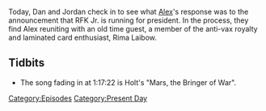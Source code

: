 {{DEFAULTSORT:
    #_EPISODE_0798:April 19, 2023
}}{{Episode
    | title           = April 19, 2023
    | caption         = Listen to this episode on [https://knowledgefight.libsyn.com/798-april-19-2023 Libsyn] [https://open.spotify.com/episode/2TL7uFqrZozdae6YqIspEC Spotify], Read the [[Transcript/798: April 19, 2023|Unofficial Transcript]]
    | episodeNumber   = 798
    | length          = 01:25:46
    | airDate         = April 21, 2023
    | coverageDate    = April 19, 2023
    | episodeType     = [[:Category:Present Day|Present Day]]
    | appearance      = [[Rima Laibow]], [[Donald Trump]], [[Jesse Ventura]], [[Robert Kennedy]], [[Madeleine Albright]], [[Andrew Jackson]], [[Robert Kennedy Jr]], [[Michelle Obama]], [[Marianne Williamson]], [[David Icke]], [[Paul Joseph Watson]]
    | previousEpisode = [[797: Belly-Floppin' Into The Pool]]
    | nextEpisode     = [[799: February 9, 2004]]
}}

{{Stub}}

Today, Dan and Jordan check in to see what [[Alex Jones|Alex]]'s response was to the announcement that RFK Jr. is running for president.  In the process, they find Alex reuniting with an old time guest, a member of the anti-vax royalty and laminated card enthusiast, Rima Laibow.

==Tidbits==

*The song fading in at 1:17:22 is Holt's "Mars, the Bringer of War".

[[Category:Episodes]]
[[Category:Present Day]]
